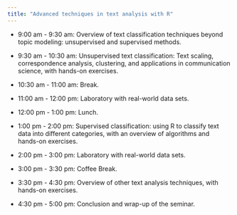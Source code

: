 ```yaml
---
title: "Advanced techniques in text analysis with R"
---
```


-   9:00 am - 9:30 am: Overview of text classification techniques beyond topic modeling: unsupervised and supervised methods.

-   9:30 am - 10:30 am: Unsupervised text classification: Text scaling, correspondence analysis, clustering, and applications in communication science, with hands-on exercises.

-   10:30 am - 11:00 am: Break.

-   11:00 am - 12:00 pm: Laboratory with real-world data sets.

-   12:00 pm - 1:00 pm: Lunch.

-   1:00 pm - 2:00 pm: Supervised classification: using R to classify text data into different categories, with an overview of algorithms and hands-on exercises.

-   2:00 pm - 3:00 pm: Laboratory with real-world data sets.

-   3:00 pm - 3:30 pm: Coffee Break.

-   3:30 pm - 4:30 pm: Overview of other text analysis techniques, with hands-on exercises.

-   4:30 pm - 5:00 pm: Conclusion and wrap-up of the seminar.
